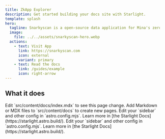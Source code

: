 ```yaml
---
title: ZkApp Explorer
description: Get started building your docs site with Starlight.
template: splash
hero:
  tagline: Snarkyscan is a open-source data application for Mina's zero knowledge programmatic apps anyone can deploy.
  image:
    file: ../../assets/snarkyscan-hero.webp
  actions:
    - text: Visit App
      link: https://snarkyscan.com
      icon: external
      variant: primary
    - text: Read the docs
      link: /guides/example
      icon: right-arrow
---
```



## What it does

<CardGrid>
	<Card title="Update content" icon="pencil">
		Edit `src/content/docs/index.mdx` to see this page change.
	</Card>
	<Card title="Add new content" icon="add-document">
		Add Markdown or MDX files to `src/content/docs` to create new pages.
	</Card>
	<Card title="Configure your site" icon="setting">
		Edit your `sidebar` and other config in `astro.config.mjs`.
	</Card>
	<Card title="Read the docs" icon="open-book">
		Learn more in [the Starlight Docs](https://starlight.astro.build/).
	</Card>
	<Card title="Configure your site" icon="setting">
		Edit your `sidebar` and other config in `astro.config.mjs`.
	</Card>
	<Card title="Read the docs" icon="open-book">
		Learn more in [the Starlight Docs](https://starlight.astro.build/).
	</Card>
</CardGrid>
